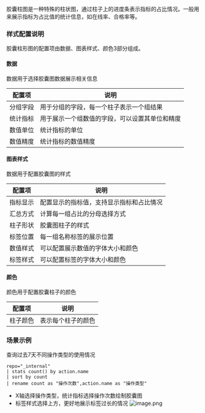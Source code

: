 胶囊柱图是一种特殊的柱状图，通过柱子上的进度条表示指标的占比情况。一般用来展示指标为占比值的统计信息，如在线率、合格率等。

### **样式配置说明**
胶囊柱形图的配置项由数据、图表样式、颜色3部分组成。

#### **数据**
数据用于选择胶囊图数据展示相关信息

|配置项|说明|
|-|-|
|分组字段|用于分组的字段，每一个柱子表示一个组结果|
|统计指标|用于展示一个组数值的字段，可以设置其单位和精度|
|数值单位|统计指标的单位|
|数值精度|统计指标的数值精度|

#### **图表样式**
数据用于配置胶囊图的样式

|配置项|说明|
|-|-|
|指标显示|配置显示的指标值，支持显示指标和占比情况|
|汇总方式|计算每一组占比的分母选择方式|
|柱子形状|胶囊图柱子的样式|
|标签位置|每一组名称标签的展示位置|
|数值样式|可以配置展示数值的字体大小和颜色|
|标签样式|可以配置标签的字体大小和颜色|



#### **颜色**
颜色用于配置胶囊柱子的颜色

|配置项|说明|
|-|-|
|柱子颜色|表示每个柱子的颜色|


### **场景示例**
查询过去7天不同操作类型的使用情况
```
repo="_internal"
| stats count() by action.name
| sort by count
| rename count as "操作次数",action.name as "操作类型"
```

- X轴选择操作类型，统计指标选择操作次数绘制胶囊图
- 标签样式选择上方，更好地展示标签过长的情况
![image.png](https://dn-odum9helk.qbox.me/FrDXYMMkuph18owsXfabhLer6wtg)